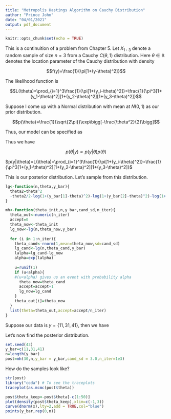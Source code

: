 ---
title: "Metropolis Hastings Algorithm on Cauchy Distribution"
author: "Prince John"
date: "04/01/2021"
output: pdf_document
---

```{r setup, include=FALSE}
knitr::opts_chunk$set(echo = TRUE)
```

\section{Problem}
This is a continuition of a problem from Chapter 5. Let $X_{1:3}$ denote a random sample of size $n = 3$ from a Cauchy $C(\theta, 1)$ distribution. Here $\theta\in\mathbb{R}$ denotes the location parameter of the Cauchy distribution with density

$$f(y)=\frac{1}{\pi[1+(y-\theta)^2]}$$

\noindent The likelihood function is 

$$L(\theta)=\prod_{i=1}^3\frac{1}{\pi[1+(y_i-\theta)^2]}=\frac{1}{\pi^3[1+(y_1-\theta)^2][1+(y_2-\theta)^2][1+(y_3-\theta)^2]}$$

\subsection{Prior distribution}
Suppose I come up with a Normal distribution with mean at $N(0,1)$ as our prior distribution. 

$$p(\theta)=\frac{1}{\sqrt{2\pi}}\exp\bigg[-\frac{\theta^2}{2}\bigg]$$

\section{Model}
Thus, our model can be specified as 

\begin{align*}
y|\theta &\sim C(\theta,1)\\
\theta  &\sim N(0,1)
\end{align*}


\noindent Thus we have 

$$p(\theta|y)\propto p(y|\theta)p(\theta)$$

\noindent $p(y|\theta)=L(\theta)=\prod_{i=1}^3\frac{1}{\pi[1+(y_i-\theta)^2]}=\frac{1}{\pi^3[1+(y_1-\theta)^2][1+(y_2-\theta)^2][1+(y_3-\theta)^2]}$

\begin{align*}
p(\theta|y)&\propto \frac{1}{\pi^3[1+(y_1-\theta)^2][1+(y_2-\theta)^2][1+(y_3-\theta)^2]} \times \frac{1}{\sqrt{2\pi}}\exp\bigg[-\frac{\theta^2}{2}\bigg]\\
&\propto \frac{\exp\bigg[-\frac{\theta^2}{2}\bigg]}{[1+(y_1-\theta)^2][1+(y_2-\theta)^2][1+(y_3-\theta)^2]}\\
\log(p(\theta|y))&\propto \bigg[-\frac{\theta^2}{2}\bigg]-\log([1+(y_1-\theta)^2][1+(y_2-\theta)^2][1+(y_3-\theta)^2])\\
&\propto \bigg[-\frac{\theta^2}{2}\bigg]-\log([1+(y_1-\theta)^2]-\log[1+(y_2-\theta)^2]-\log[1+(y_3-\theta)^2])=\log(g(\theta))
\end{align*}

This is our posterior distribution. Let's sample from this distribution.
\section{Posterior sampling}

```{r}
lg<-function(n,theta,y_bar){
  theta2=theta^2
  -theta2/2-log(1+(y_bar[1]-theta)^2)-log(1+(y_bar[2]-theta)^2)-log(1+(y_bar[3]-theta)^2)
}

mh<-function(theta_init,n,y_bar,cand_sd,n_iter){
  theta_out<-numeric(n_iter)
  accept=0
  theta_now<-theta_init
  lg_now<-lg(n,theta_now,y_bar)
  
  for (i in 1:n_iter){
    theta_cand<-rnorm(1,mean=theta_now,sd=cand_sd)
    lg_cand<-lg(n,theta_cand,y_bar)
    lalpha=lg_cand-lg_now
    alpha=exp(lalpha)
    
    u=runif(1)
    if (u<alpha){
    #(u<alpha) gives us an event with probability alpha 
      theta_now=theta_cand
      accept=accept+1
      lg_now=lg_cand
    }
    theta_out[i]=theta_now
  }
  list(theta=theta_out,accept=accept/n_iter)
}
```
\subsection{Using our Model}
Suppose our data is $y=\{11,31,41\}$, then we have

Let's now find the posterior distribution.

```{r}
set.seed(43)
y_bar=c(11,31,41)
n=length(y_bar)
post=mh(30,n,y_bar = y_bar,cand_sd = 3.0,n_iter=1e3)
```
How do the samples look like?
```{r,warning=FALSE}
str(post)
library("coda") # To see the traceplots
traceplot(as.mcmc(post$theta))

```
```{r}
post$theta_keep<-post$theta[-c(1:50)]
plot(density(post$theta_keep),xlim=c(-1,3))
curve(dnorm(x),lty=2,add = TRUE,col="blue")
points(y_bar,rep(0,n))
```

